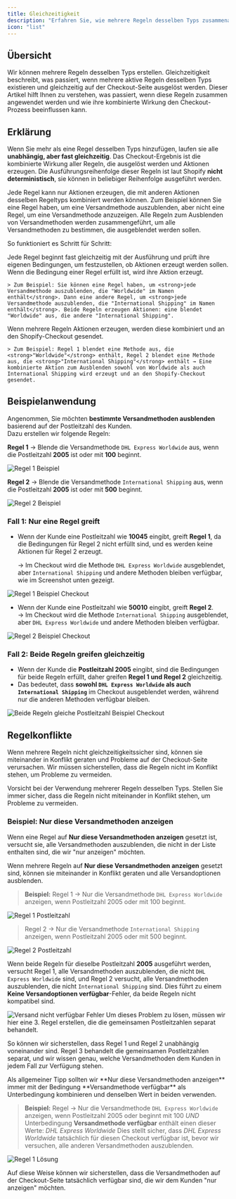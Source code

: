 ```yaml
---
title: Gleichzeitigkeit
description: "Erfahren Sie, wie mehrere Regeln desselben Typs zusammenarbeiten und wie sie den Checkout Prozess beeinflussen."
icon: "list"
---
```


## Übersicht

Wir können mehrere Regeln desselben Typs erstellen. Gleichzeitigkeit beschreibt, was passiert, wenn mehrere aktive Regeln desselben Typs existieren und gleichzeitig auf der Checkout-Seite ausgelöst werden.
Dieser Artikel hilft Ihnen zu verstehen, was passiert, wenn diese Regeln zusammen angewendet werden und wie ihre kombinierte Wirkung den Checkout-Prozess beeinflussen kann.

## Erklärung

Wenn Sie mehr als eine Regel desselben Typs hinzufügen, laufen sie alle **unabhängig, aber fast gleichzeitig**. Das Checkout-Ergebnis ist die kombinierte Wirkung aller Regeln, die ausgelöst werden und Aktionen erzeugen. Die Ausführungsreihenfolge dieser Regeln ist laut Shopify **nicht deterministisch**, sie können in beliebiger Reihenfolge ausgeführt werden.

<Note>
  Jede Regel kann nur Aktionen erzeugen, die mit anderen Aktionen desselben Regeltyps kombiniert werden können.
  Zum Beispiel können Sie eine Regel haben, um eine Versandmethode auszublenden, aber nicht eine Regel, um eine Versandmethode anzuzeigen.
  Alle Regeln zum Ausblenden von Versandmethoden werden zusammengeführt, um alle Versandmethoden zu bestimmen, die ausgeblendet werden sollen.
</Note>

So funktioniert es Schritt für Schritt:

<Steps>
  <Step title="Jede Regel beginnt mit der Ausführung">
    Jede Regel beginnt fast gleichzeitig mit der Ausführung und prüft ihre eigenen Bedingungen, um festzustellen, ob Aktionen erzeugt werden sollen.
  </Step>

  <Step title="Regelaktionen werden erzeugt">
    Wenn die Bedingung einer Regel erfüllt ist, wird ihre Aktion erzeugt.
    
    > Zum Beispiel: Sie können eine Regel haben, um <strong>jede Versandmethode auszublenden, die "Worldwide" im Namen enthält</strong>. Dann eine andere Regel, um <strong>jede Versandmethode auszublenden, die "International Shipping" im Namen enthält</strong>. Beide Regeln erzeugen Aktionen: eine blendet "Worldwide" aus, die andere "International Shipping".
  </Step>

  <Step title="Aktionen werden kombiniert">
    Wenn mehrere Regeln Aktionen erzeugen, werden diese kombiniert und an den Shopify-Checkout gesendet.

    > Zum Beispiel: Regel 1 blendet eine Methode aus, die <strong>"Worldwide"</strong> enthält, Regel 2 blendet eine Methode aus, die <strong>"International Shipping"</strong> enthält → Eine kombinierte Aktion zum Ausblenden sowohl von Worldwide als auch International Shipping wird erzeugt und an den Shopify-Checkout gesendet.
  
  </Step>
</Steps>

## Beispielanwendung

Angenommen, Sie möchten **bestimmte Versandmethoden ausblenden** basierend auf der Postleitzahl des Kunden.  
Dazu erstellen wir folgende Regeln:

**Regel 1** → Blende die Versandmethode `DHL Express Worldwide` aus, wenn die Postleitzahl **2005** ist oder mit **100** beginnt.

<Frame>
<img
  src="/images/advanced/concurrency/rule-1-example.webp"
  alt="Regel 1 Beispiel"
/>
</Frame>

**Regel 2** → Blende die Versandmethode `International Shipping` aus, wenn die Postleitzahl **2005** ist oder mit **500** beginnt.

<Frame>
<img
  src="/images/advanced/concurrency/rule-2-example.webp"
  alt="Regel 2 Beispiel"
/>
</Frame>

### Fall 1: Nur eine Regel greift

- Wenn der Kunde eine Postleitzahl wie **10045** eingibt, greift **Regel 1**, da die Bedingungen für Regel 2 nicht erfüllt sind, und es werden keine Aktionen für Regel 2 erzeugt.

  → Im Checkout wird die Methode `DHL Express Worldwide` ausgeblendet, aber `International Shipping` und andere Methoden bleiben verfügbar, wie im Screenshot unten gezeigt.

<Frame>
<img
  src="/images/advanced/concurrency/rule-1-example-checkout.webp"
  alt="Regel 1 Beispiel Checkout"
/>
</Frame>

- Wenn der Kunde eine Postleitzahl wie **50010** eingibt, greift **Regel 2**.  
  → Im Checkout wird die Methode `International Shipping` ausgeblendet, aber `DHL Express Worldwide` und andere Methoden bleiben verfügbar.

<Frame>
<img
  src="/images/advanced/concurrency/rule-2-example-checkout.webp"
  alt="Regel 2 Beispiel Checkout"
/>
</Frame>

### Fall 2: Beide Regeln greifen gleichzeitig

- Wenn der Kunde die **Postleitzahl 2005** eingibt, sind die Bedingungen für beide Regeln erfüllt, daher greifen **Regel 1 und Regel 2** gleichzeitig.
- Das bedeutet, dass **sowohl `DHL Express Worldwide` als auch `International Shipping`** im Checkout ausgeblendet werden, während nur die anderen Methoden verfügbar bleiben.

<Frame>
<img
  src="/images/advanced/concurrency/both-rule-same-zipcode-example-checkout.webp"
  alt="Beide Regeln gleiche Postleitzahl Beispiel Checkout"
/>
</Frame>

## Regelkonflikte

Wenn mehrere Regeln nicht gleichzeitigkeitssicher sind, können sie miteinander in Konflikt geraten und Probleme auf der Checkout-Seite verursachen.
Wir müssen sicherstellen, dass die Regeln nicht im Konflikt stehen, um Probleme zu vermeiden.

<Warning>
  Vorsicht bei der Verwendung mehrerer Regeln desselben Typs. Stellen Sie immer sicher, dass die Regeln nicht miteinander in Konflikt stehen, um Probleme zu vermeiden.
</Warning>

### Beispiel: Nur diese Versandmethoden anzeigen

Wenn eine Regel auf **Nur diese Versandmethoden anzeigen** gesetzt ist, versucht sie, alle Versandmethoden auszublenden, die nicht in der Liste enthalten sind, die wir "nur anzeigen" möchten.

Wenn mehrere Regeln auf **Nur diese Versandmethoden anzeigen** gesetzt sind, können sie miteinander in Konflikt geraten und alle Versandoptionen ausblenden.

> **Beispiel:** Regel 1 → Nur die Versandmethode `DHL Express Worldwide` anzeigen, wenn Postleitzahl 2005 oder mit 100 beginnt.

<Frame>
<img
  src="/images/advanced/concurrency/rule-1-zipcode.webp"
  alt="Regel 1 Postleitzahl"
/>
</Frame>

> Regel 2 → Nur die Versandmethode `International Shipping` anzeigen, wenn Postleitzahl 2005 oder mit 500 beginnt.

<Frame>
<img
  src="/images/advanced/concurrency/rule-2-zipcode.webp"
  alt="Regel 2 Postleitzahl"
/>
</Frame>

Wenn beide Regeln für dieselbe Postleitzahl **2005** ausgeführt werden, versucht Regel 1, alle Versandmethoden auszublenden, die nicht `DHL Express Worldwide` sind, und Regel 2 versucht, alle Versandmethoden auszublenden, die nicht `International Shipping` sind. Dies führt zu einem **Keine Versandoptionen verfügbar**-Fehler, da beide Regeln nicht kompatibel sind.

<Frame>
<img
  src="/images/advanced/concurrency/shipping-not-available-error.webp"
  alt="Versand nicht verfügbar Fehler"
/>
</Frame>

<Check>
Um dieses Problem zu lösen, müssen wir hier eine 3. Regel erstellen, die die gemeinsamen Postleitzahlen separat behandelt.
</Check>

So können wir sicherstellen, dass Regel 1 und Regel 2 unabhängig voneinander sind. Regel 3 behandelt die gemeinsamen Postleitzahlen separat, und wir wissen genau, welche Versandmethoden dem Kunden in jedem Fall zur Verfügung stehen.

<Tip>
Als allgemeiner Tipp sollten wir **Nur diese Versandmethoden anzeigen** immer mit der Bedingung **Versandmethode verfügbar** als Unterbedingung kombinieren und denselben Wert in beiden verwenden.

> **Beispiel:** Regel → Nur die Versandmethode `DHL Express Worldwide` anzeigen, wenn Postleitzahl 2005 oder beginnt mit 100 _UND_ Unterbedingung **Versandmethode verfügbar** enthält einen dieser Werte: _DHL Express Worldwide_ Dies stellt sicher, dass _DHL Express Worldwide_ tatsächlich für diesen Checkout verfügbar ist, bevor wir versuchen, alle anderen Versandmethoden auszublenden.

<Frame>
<img
  src="/images/advanced/concurrency/rule-1-solution.webp"
  alt="Regel 1 Lösung"
/>
</Frame>

Auf diese Weise können wir sicherstellen, dass die Versandmethoden auf der Checkout-Seite tatsächlich verfügbar sind, die wir dem Kunden "nur anzeigen" möchten.

</Tip>
